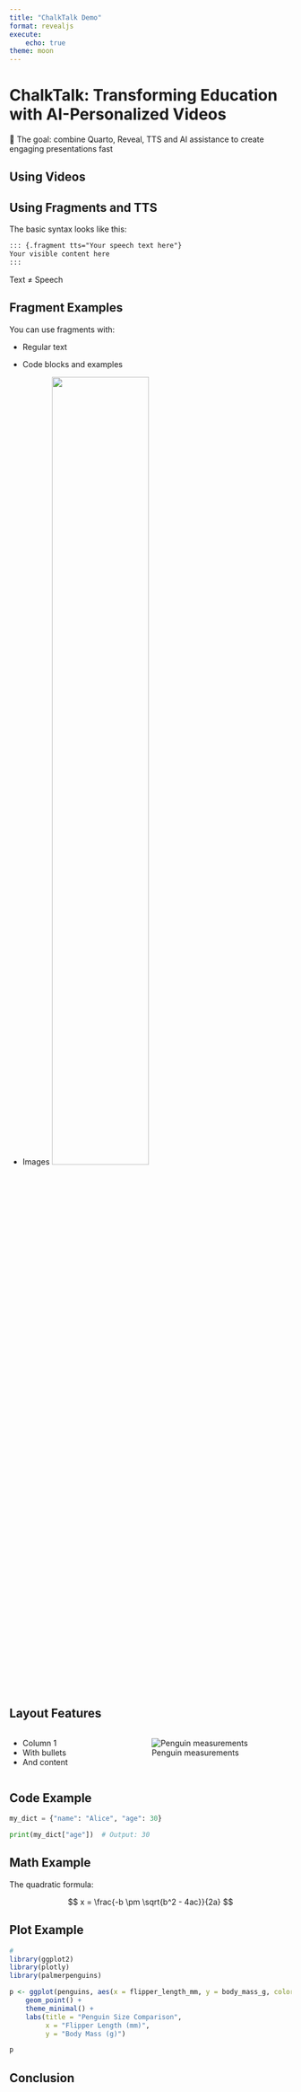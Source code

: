 ```yaml
---
title: "ChalkTalk Demo"
format: revealjs
execute:
    echo: true
theme: moon
---
```



# ChalkTalk: Transforming Education with AI-Personalized Videos {background-image="https://images.unsplash.com/photo-1501876991173-f9c47cd28268?q=80&w=2019" background-size="contain"}

::: {.fragment tts="Welcome to the ChalkTalk demo, where I'll show some key features of ChalkTalk."}
:::

::: {.fragment tts="ChalkTalk is an open source tool that combines the best features of Quarto, Reveal JS and text-to-speech into a tool that everyone, including AIs, can use."}
🎯 The goal: combine Quarto, Reveal, TTS and AI assistance to create engaging presentations fast
:::

## Using Videos

::: {.fragment ttv="ChalkTalk also lets you use video avatars like me! I'm just one of many possible narrators and voices. You can use multiple languages too! Par exemple, maintenant je parle français! Saviez-vous que la Tour Eiffel à Paris grandit de 15 centimètres en été?"}
:::


## Using Fragments and TTS

::: {.fragment tts="Here's how to use fragments with text-to-speech in your presentations."}
:::

::: {.fragment tts="Start a section with the class 'fragment' and include your speech text in the tts attribute."}
The basic syntax looks like this:

```markdown
::: {.fragment tts="Your speech text here"}
Your visible content here
:::
```
:::

::: {.fragment tts="Remember, the speech text can be different from the displayed text, allowing you to provide additional context or explanations."}
Text ≠ Speech
:::


## Fragment Examples

::: {.fragment tts="Fragments can enhance various types of content in your slides."}
You can use fragments with:
:::

::: {.fragment tts="Regular text and bullet points to reveal information step by step."}
- Regular text
:::

::: {.fragment tts="Code blocks to walk through code examples incrementally."}
- Code blocks and examples
:::

::: {.fragment tts="Images to introduce visuals at the perfect moment, like this one of three penguin species."}
- Images
![](https://raw.githubusercontent.com/apreshill/palmerpenguins-useR-2022/main/img/allison-penguins.png){fig-alt="Illustration of three penguin species by Allison Horst" width="60%"}

:::

## Layout Features

::: {.columns}
::: {.column width="40%"}
::: {.fragment tts="ChalkTalk supports various layout options including multi-column layouts"}
- Column 1
- With bullets
- And content
:::
:::

::: {.column width="60%"}
::: {.fragment tts="You can combine this with images and other elements"}
![Penguin measurements](https://allisonhorst.github.io/palmerpenguins/reference/figures/culmen_depth.png)
:::
:::
:::

## Code Example

::: {.fragment tts="Let's see how to add text-to-speech to a code block. The following Python code defines a dictionary with key-value pairs."}

```python
my_dict = {"name": "Alice", "age": 30}
```
:::

::: {.fragment tts="We can access the value associated with a specific key like this."}

```python
print(my_dict["age"])  # Output: 30
```
:::

## Math Example

::: {.fragment tts="You can also add text-to-speech to mathematical equations. For example, here's the quadratic formula."}

The quadratic formula:

$$ x = \frac{-b \pm \sqrt{b^2 - 4ac}}{2a} $$
:::

## Plot Example

::: {.fragment tts="Now, let's include a plot using data from the palmerpenguins dataset. Here is the code:"}

```r
#
library(ggplot2)
library(plotly)
library(palmerpenguins)

p <- ggplot(penguins, aes(x = flipper_length_mm, y = body_mass_g, color = species)) +
    geom_point() +
    theme_minimal() +
    labs(title = "Penguin Size Comparison",
         x = "Flipper Length (mm)",
         y = "Body Mass (g)")

```

:::

::: {.fragment tts="And here is the plot:"}

```r
p
```

:::

::: {.fragment tts="This is a famous plot in the data visualization community."}

:::

## Conclusion

::: {.fragment tts="Thank you for exploring these advanced features with us. Enjoy creating dynamic and engaging presentations with ChalkTalk."}

:::

